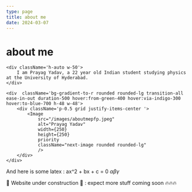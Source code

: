 ```yaml
---
type: page
title: about me
date: 2024-03-07
---
```


# about me


<div className='grid grid-cols-2'>

    <div className='h-auto w-50'> 
        I am Prayag Yadav, a 22 year old Indian student studying physics at the University of Hyderabad. 
    </div>

    <div  className='bg-gradient-to-r rounded rounded-lg transition-all ease-in-out duration-500 hover:from-green-400 hover:via-indigo-300 hover:to-blue-700 h-48 w-48'>
        <div className='p-0.5 grid justify-items-center '>
            <Image
                src="/images/aboutmepfp.jpeg"
                alt="Prayag Yadav"
                width={250}
                height={250}
                priority
                className="next-image rounded rounded-lg"
                />
        </div>
    </div>

</div>

And here is some latex : ax^2 + bx + c = 0
$\alpha \beta \gamma$



<div className="text-sm text-gray-400">  🚧 Website under construction 🚧 : expect more stuff coming soon 🔥🔥🔥 </div>
